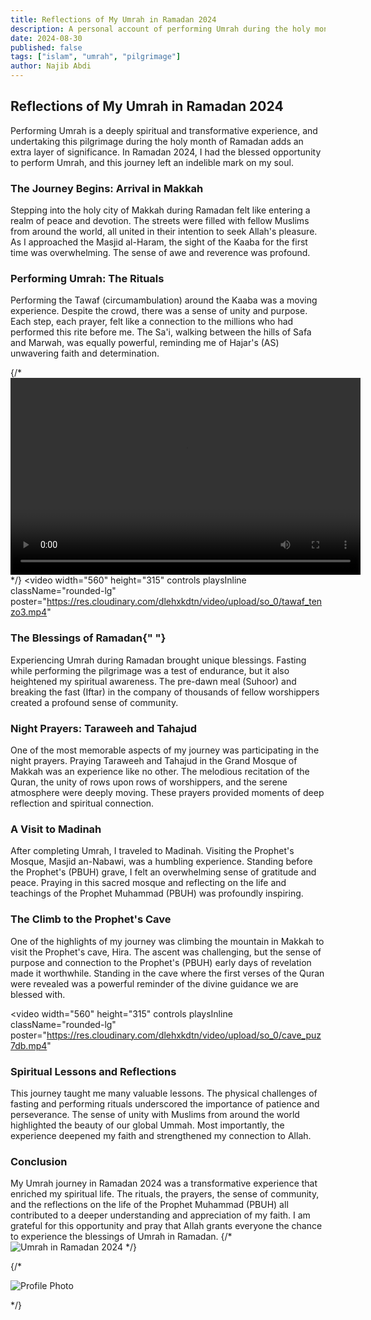```yaml
---
title: Reflections of My Umrah in Ramadan 2024
description: A personal account of performing Umrah during the holy month of Ramadan, with reflections on the experience, spiritual lessons, and memorable moments.
date: 2024-08-30
published: false
tags: ["islam", "umrah", "pilgrimage"]
author: Najib Abdi
---
```


## Reflections of My Umrah in Ramadan 2024

Performing Umrah is a deeply spiritual and transformative experience, and undertaking this pilgrimage during the holy month of Ramadan adds an extra layer of significance. In Ramadan 2024, I had the blessed opportunity to perform Umrah, and this journey left an indelible mark on my soul.

### The Journey Begins: Arrival in Makkah

Stepping into the holy city of Makkah during Ramadan felt like entering a realm of peace and devotion. The streets were filled with fellow Muslims from around the world, all united in their intention to seek Allah's pleasure. As I approached the Masjid al-Haram, the sight of the Kaaba for the first time was overwhelming. The sense of awe and reverence was profound.

### Performing Umrah: The Rituals

Performing the Tawaf (circumambulation) around the Kaaba was a moving experience. Despite the crowd, there was a sense of unity and purpose. Each step, each prayer, felt like a connection to the millions who had performed this rite before me. The Sa'i, walking between the hills of Safa and Marwah, was equally powerful, reminding me of Hajar's (AS) unwavering faith and determination.

{/* <video width="560" height="315" controls className="rounded-lg">
  <source src="/tawaf.mp4" type="video/mp4" />
</video> */}
<video width="560" height="315" controls playsInline className="rounded-lg" poster="https://res.cloudinary.com/dlehxkdtn/video/upload/so_0/tawaf_tenzo3.mp4"
>
  <source src="https://res.cloudinary.com/dlehxkdtn/video/upload/tawaf_tenzo3.mp4" type="video/mp4" />
</video>

### The Blessings of Ramadan{" "}

Experiencing Umrah during Ramadan brought unique blessings. Fasting while performing the pilgrimage was a test of endurance, but it also heightened my spiritual awareness. The pre-dawn meal (Suhoor) and breaking the fast (Iftar) in the company of thousands of fellow worshippers created a profound sense of community.

### Night Prayers: Taraweeh and Tahajud

One of the most memorable aspects of my journey was participating in the night prayers. Praying Taraweeh and Tahajud in the Grand Mosque of Makkah was an experience like no other. The melodious recitation of the Quran, the unity of rows upon rows of worshippers, and the serene atmosphere were deeply moving. These prayers provided moments of deep reflection and spiritual connection.

### A Visit to Madinah

After completing Umrah, I traveled to Madinah. Visiting the Prophet's Mosque, Masjid an-Nabawi, was a humbling experience. Standing before the Prophet's (PBUH) grave, I felt an overwhelming sense of gratitude and peace. Praying in this sacred mosque and reflecting on the life and teachings of the Prophet Muhammad (PBUH) was profoundly inspiring.

### The Climb to the Prophet's Cave

One of the highlights of my journey was climbing the mountain in Makkah to visit the Prophet's cave, Hira. The ascent was challenging, but the sense of purpose and connection to the Prophet's (PBUH) early days of revelation made it worthwhile. Standing in the cave where the first verses of the Quran were revealed was a powerful reminder of the divine guidance we are blessed with.

<video width="560" height="315" controls playsInline className="rounded-lg" poster="https://res.cloudinary.com/dlehxkdtn/video/upload/so_0/cave_puz7db.mp4"
>
  <source src="https://res.cloudinary.com/dlehxkdtn/video/upload/cave_puz7db.mp4" type="video/mp4" />
</video>

### Spiritual Lessons and Reflections

This journey taught me many valuable lessons. The physical challenges of fasting and performing rituals underscored the importance of patience and perseverance. The sense of unity with Muslims from around the world highlighted the beauty of our global Ummah. Most importantly, the experience deepened my faith and strengthened my connection to Allah.

### Conclusion

My Umrah journey in Ramadan 2024 was a transformative experience that enriched my spiritual life. The rituals, the prayers, the sense of community, and the reflections on the life of the Prophet Muhammad (PBUH) all contributed to a deeper understanding and appreciation of my faith. I am grateful for this opportunity and pray that Allah grants everyone the chance to experience the blessings of Umrah in Ramadan.
{/* ![Umrah in Ramadan 2024](/blog-img/time.jpg) */}

{/* <div className="md:w-1/3 aspect-w-12 aspect-h-7 sm:aspect-none rounded-xl overflow-hidden ">
  <Image
    src="/blog-img/time.jpg"
    alt="Profile Photo"
    width={500}
    height={200}
    className="h-96 md:h-full rounded-xl w-full md:w-full object-cover"
  />
</div> */}
